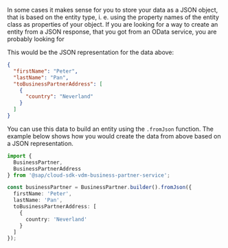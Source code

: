In some cases it makes sense for you to store your data as a JSON object, that is based on the entity type, i. e. using the property names of the entity class as properties of your object.
If you are looking for a way to create an entity from a JSON response, that you got from an OData service, you are probably looking for <!--[entity deserialization]().-->

This would be the JSON representation for the data above:

```json
{
  "firstName": "Peter",
  "lastName": "Pan",
  "toBusinessPartnerAddress": [
    {
      "country": "Neverland"
    }
  ]
}
```

You can use this data to build an entity using the `.fromJson` function.
The example below shows how you would create the data from above based on a JSON representation.

```ts
import {
  BusinessPartner,
  BusinessPartnerAddress
} from '@sap/cloud-sdk-vdm-business-partner-service';

const businessPartner = BusinessPartner.builder().fromJson({
  firstName: 'Peter',
  lastName: 'Pan',
  toBusinessPartnerAddress: [
    {
      country: 'Neverland'
    }
  ]
});
```
